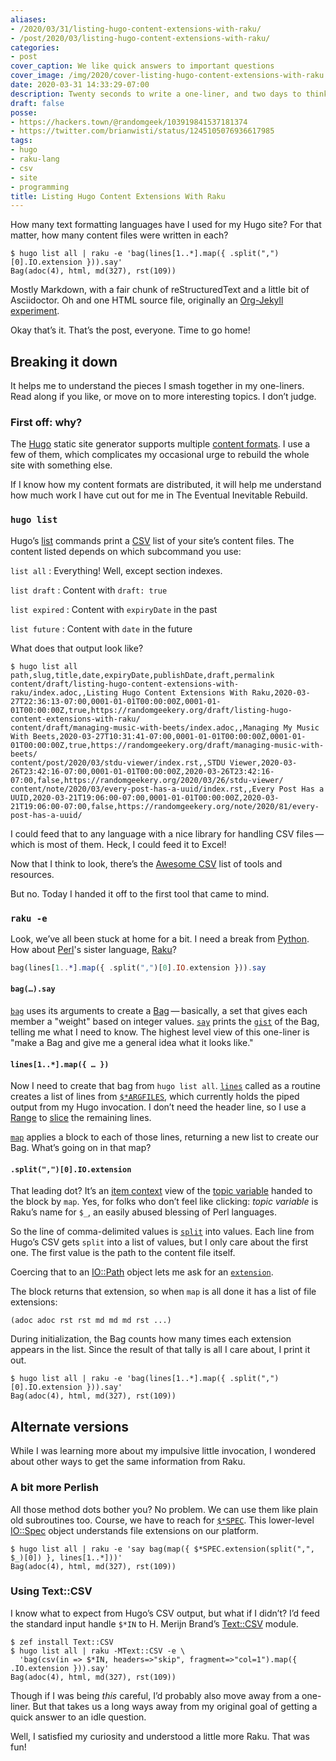 ```yaml
---
aliases:
- /2020/03/31/listing-hugo-content-extensions-with-raku/
- /post/2020/03/listing-hugo-content-extensions-with-raku/
categories:
- post
cover_caption: We like quick answers to important questions
cover_image: /img/2020/cover-listing-hugo-content-extensions-with-raku.jpg
date: 2020-03-31 14:33:29-07:00
description: Twenty seconds to write a one-liner, and two days to think about it
draft: false
posse:
- https://hackers.town/@randomgeek/103919841537181374
- https://twitter.com/brianwisti/status/1245105076936617985
tags:
- hugo
- raku-lang
- csv
- site
- programming
title: Listing Hugo Content Extensions With Raku
---
```


How many text formatting languages have I used for my Hugo site? For
that matter, how many content files were written in each?

```
$ hugo list all | raku -e 'bag(lines[1..*].map({ .split(",")[0].IO.extension })).say'
Bag(adoc(4), html, md(327), rst(109))
```

Mostly Markdown, with a fair chunk of reStructuredText and a little bit
of Asciidoctor. Oh and one HTML source file, originally an [Org-Jekyll
experiment](/post/2014/10/blog-writing-in-org-mode/).

Okay that’s it. That’s the post, everyone. Time to go home\!

## Breaking it down

It helps me to understand the pieces I smash together in my one-liners.
Read along if you like, or move on to more interesting topics. I don’t
judge.

### First off: why?

The [Hugo](https://gohugo.io) static site generator supports multiple
[content formats](https://gohugo.io/content-management/formats/). I use
a few of them, which complicates my occasional urge to rebuild the whole
site with something else.

If I know how my content formats are distributed, it will help me
understand how much work I have cut out for me in The Eventual
Inevitable Rebuild.

### `hugo list`

Hugo’s [list](https://gohugo.io/commands/hugo_list) commands print a
[CSV](https://en.wikipedia.org/wiki/Comma-separated_values) list of
your site’s content files. The content listed depends on which
subcommand you use:

`list all`
: Everything\! Well, except section indexes.

`list draft`
: Content with `draft: true`

`list expired`
: Content with `expiryDate` in the past

`list future`
: Content with `date` in the future

What does that output look like?

```
$ hugo list all
path,slug,title,date,expiryDate,publishDate,draft,permalink
content/draft/listing-hugo-content-extensions-with-raku/index.adoc,,Listing Hugo Content Extensions With Raku,2020-03-27T22:36:13-07:00,0001-01-01T00:00:00Z,0001-01-01T00:00:00Z,true,https://randomgeekery.org/draft/listing-hugo-content-extensions-with-raku/
content/draft/managing-music-with-beets/index.adoc,,Managing My Music With Beets,2020-03-27T10:31:41-07:00,0001-01-01T00:00:00Z,0001-01-01T00:00:00Z,true,https://randomgeekery.org/draft/managing-music-with-beets/
content/post/2020/03/stdu-viewer/index.rst,,STDU Viewer,2020-03-26T23:42:16-07:00,0001-01-01T00:00:00Z,2020-03-26T23:42:16-07:00,false,https://randomgeekery.org/2020/03/26/stdu-viewer/
content/note/2020/03/every-post-has-a-uuid/index.rst,,Every Post Has a UUID,2020-03-21T19:06:00-07:00,0001-01-01T00:00:00Z,2020-03-21T19:06:00-07:00,false,https://randomgeekery.org/note/2020/81/every-post-has-a-uuid/
```

I could feed that to any language with a nice library for handling CSV
files — which is most of them. Heck, I could feed it to Excel\!

Now that I think to look, there’s the [Awesome
CSV](https://github.com/secretGeek/awesomecsv) list of tools and
resources.

But no. Today I handed it off to the first tool that came to mind.

### `raku -e`

Look, we’ve all been stuck at home for a bit. I need a break from
[Python](/tags/python). How about [Perl](https://www.perl.org/)'s sister
language, [Raku](https://raku.org/)?

```raku
bag(lines[1..*].map({ .split(",")[0].IO.extension })).say
```

#### `bag(…).say`

[`bag`](https://docs.raku.org/routine/bag) uses its arguments to create
a [Bag](https://docs.raku.org/type/Bag) — basically, a set that gives
each member a "weight" based on integer values.
[`say`](https://docs.raku.org/type/Mu#method_say) prints the
[`gist`](https://docs.raku.org/routine/gist) of the Bag, telling me what
I need to know. The highest level view of this one-liner is "make a Bag
and give me a general idea what it looks like."

#### `lines[1..*].map({ … })`

Now I need to create that bag from `hugo list all`.
[`lines`](https://docs.raku.org/type/IO::Handle#routine_lines) called as
a routine creates a list of lines from
[`$*ARGFILES`](https://docs.raku.org/language/variables#$*ARGFILES),
which currently holds the piped output from my Hugo invocation. I don’t
need the header line, so I use a
[Range](https://docs.raku.org/type/Range) to
[slice](https://docs.raku.org/language/subscripts#Slices) the remaining
lines.

[`map`](https://docs.raku.org/routine/map#class_Any) applies a block to
each of those lines, returning a new list to create our Bag. What’s
going on in that map?

#### `.split(",")[0].IO.extension`

That leading dot? It’s an [item
context](https://docs.raku.org/language/contexts#Item_context) view of
the [topic
variable](https://docs.raku.org/language/variables#The_$__variable)
handed to the block by `map`. Yes, for folks who don’t feel like
clicking: *topic variable* is Raku’s name for `$_`, an easily abused
blessing of Perl languages.

So the line of comma-delimited values is
[`split`](https://docs.raku.org/type/Str#routine_split) into values.
Each line from Hugo’s CSV gets `split` into a list of values, but I only
care about the first one. The first value is the path to the content
file itself.

Coercing that to an [IO::Path](https://docs.raku.org/type/IO::Path)
object lets me ask for an
[`extension`](https://docs.raku.org/type/IO::Path#method_extension).

The block returns that extension, so when `map` is all done it has a
list of file extensions:

```
(adoc adoc rst rst md md md rst ...)
```

During initialization, the Bag counts how many times each extension
appears in the list. Since the result of that tally is all I care about,
I print it out.

```
$ hugo list all | raku -e 'bag(lines[1..*].map({ .split(",")[0].IO.extension })).say'
Bag(adoc(4), html, md(327), rst(109))
```

## Alternate versions

While I was learning more about my impulsive little invocation, I
wondered about other ways to get the same information from Raku.

### A bit more Perlish

All those method dots bother you? No problem. We can use them like plain
old subroutines too. Course, we have to reach for
[`$*SPEC`](https://docs.raku.org/language/variables#$*SPEC). This
lower-level [IO::Spec](https://docs.raku.org/type/IO::Spec) object
understands file extensions on our platform.

```
$ hugo list all | raku -e 'say bag(map({ $*SPEC.extension(split(",", $_)[0]) }, lines[1..*]))'
Bag(adoc(4), html, md(327), rst(109))
```

### Using Text::CSV

I know what to expect from Hugo’s CSV output, but what if I didn’t? I’d
feed the standard input handle `$*IN` to H. Merijn Brand’s
[Text::CSV](https://github.com/Tux/CSV) module.

```
$ zef install Text::CSV
$ hugo list all | raku -MText::CSV -e \
  'bag(csv(in => $*IN, headers=>"skip", fragment=>"col=1").map({ .IO.extension })).say'
Bag(adoc(4), html, md(327), rst(109))
```

Though if I was being *this* careful, I’d probably also move away from a
one-liner. But that takes us a long ways away from my original goal of
getting a quick answer to an idle question.

Well, I satisfied my curiosity and understood a little more Raku. That
was fun!
